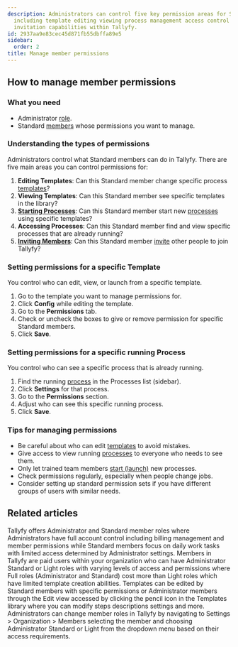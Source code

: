 ```yaml
---
description: Administrators can control five key permission areas for Standard members
  including template editing viewing process management access control and member
  invitation capabilities within Tallyfy.
id: 2937aa9e83cec45d871fb55dbffa89e5
sidebar:
  order: 2
title: Manage member permissions
---
```



## How to manage member permissions

### What you need
- Administrator [role](/products/pro/documenting/members/).
- Standard [members](/products/pro/documenting/members/) whose permissions you want to manage.

### Understanding the types of permissions

Administrators control what Standard members can do in Tallyfy. There are five main areas you can control permissions for:

1. **Editing Templates**: Can this Standard member change specific process [templates](/products/pro/documenting/templates/)?
2. **Viewing Templates**: Can this Standard member see specific templates in the library?
3. **[Starting Processes](/products/pro/launching/)**: Can this Standard member start new [processes](/products/pro/tracking-and-tasks/processes/) using specific templates?
4. **Accessing Processes**: Can this Standard member find and view specific processes that are already running?
5. **[Inviting Members](/products/pro/documenting/members/how-to-invite-and-activate-members-on-tallyfy/)**: Can this Standard member [invite](/products/pro/documenting/members/how-to-invite-and-activate-members-on-tallyfy/) other people to join Tallyfy?

### Setting permissions for a specific Template

You control who can edit, view, or launch from a specific template.
<Steps>
1. Go to the template you want to manage permissions for.
2. Click **Config** while editing the template.
3. Go to the **Permissions** tab.
4. Check or uncheck the boxes to give or remove permission for specific Standard members.
5. Click **Save**.
</Steps>

### Setting permissions for a specific running Process

You control who can see a specific process that is already running.
<Steps>
1. Find the running [process](/products/pro/tracking-and-tasks/processes/) in the Processes list (sidebar).
2. Click **Settings** for that process.
3. Go to the **Permissions** section.
4. Adjust who can see this specific running process.
5. Click **Save**.
</Steps>

### Tips for managing permissions

- Be careful about who can edit [templates](/products/pro/documenting/templates/) to avoid mistakes.
- Give access to view running [processes](/products/pro/tracking-and-tasks/processes/) to everyone who needs to see them.
- Only let trained team members [start (launch)](/products/pro/launching/) new processes.
- Check permissions regularly, especially when people change jobs.
- Consider setting up standard permission sets if you have different groups of users with similar needs.


## Related articles
<CardGrid>
<LinkTitleCard header="<b>Members > Standard and Admin members</b>" href="/products/pro/documenting/members/standard-admin-members/" > Tallyfy offers Administrator and Standard member roles where Administrators have full account control including billing management and member permissions while Standard members focus on daily work tasks with limited access determined by Administrator settings. </LinkTitleCard>
<LinkTitleCard header="<b>Documenting > Members</b>" href="/products/pro/documenting/members/" > Members in Tallyfy are paid users within your organization who can have Administrator Standard or Light roles with varying levels of access and permissions where Full roles (Administrator and Standard) cost more than Light roles which have limited template creation abilities. </LinkTitleCard>
<LinkTitleCard header="<b>Templates > Edit a template</b>" href="/products/pro/documenting/templates/edit-templates/" > Templates can be edited by Standard members with specific permissions or Administrator members through the Edit view accessed by clicking the pencil icon in the Templates library where you can modify steps descriptions settings and more. </LinkTitleCard>
<LinkTitleCard header="<b>Members > Change the role of a member</b>" href="/products/pro/documenting/members/how-can-i-change-a-members-role-in-tallyfy/" > Administrators can change member roles in Tallyfy by navigating to Settings > Organization > Members selecting the member and choosing Administrator Standard or Light from the dropdown menu based on their access requirements. </LinkTitleCard>
</CardGrid>